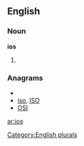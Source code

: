 
==English==

===Noun===
'''ios'''

# {{plural of|[[io]]}}

===Anagrams===
* {{alphagram|ios}}
* [[iso#English|iso]], [[ISO#English|ISO]]
* [[OSI#English|OSI]]

[[Category:English plurals]]

[[ar:ios]]